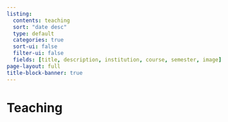 ```yaml
---
listing:
  contents: teaching
  sort: "date desc"
  type: default
  categories: true
  sort-ui: false
  filter-ui: false
  fields: [title, description, institution, course, semester, image] 
page-layout: full
title-block-banner: true
---
```


# Teaching

<br>